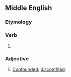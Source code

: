 ==Middle English==

===Etymology===
{{rfe|enm}}

===Verb===
{{head|enm|past participle}}

# {{inflection of|enm|abash||past|part}}

===Adjective===
{{head|enm|adjective}}

# [[confounded|Confounded]]; [[discomfited]].